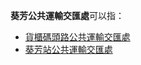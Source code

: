 '''葵芳公共運輸交匯處'''可以指：
*[[貨櫃碼頭路公共運輸交匯處|貨櫃碼頭路公共運輸交匯處]]
*[[葵芳站公共運輸交匯處|葵芳站公共運輸交匯處]]

{{disambiguation|cat=八字以上建築物消歧義}}